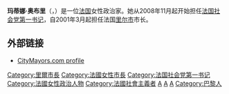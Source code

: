 {{noteTA
|1=zh-hans:奥布里;zh-tw:歐布里;zh-hant:奧布里;
}}
{{Infobox Officeholder
|image          = Martine Aubry Zoom.png
|office         = [[社会党_(法国)|法国社会党]][[第一书记|第一书记]]
|term_start     = 2008年11月26日
|term_end       = 2012年<br /><small></small>
|predecessor    = [[弗朗索瓦·奥朗德|弗朗索瓦·奥朗德]]
|successor      = [[哈勒姆·德兹尔|哈勒姆·德兹尔]]（现任）
|office2        = [[里尔|里尔市]]市长
|term_start2    =  2001年3月25日
|term_end2      =
|predecessor2   = [[皮埃尔·莫鲁瓦|皮埃尔·莫鲁瓦]]
|successor2     =
|office3        = [[社会事务部_(法国)|社会事务部]]部长
|primeminister3 = [[利昂内尔·若斯潘|利昂内尔·若斯潘]]
|term_start3    = 1997年6月2日
|term_end3      = 2000年10月18日
|predecessor3   = [[让-克劳德·戈丹|让-克劳德·戈丹]]
|successor3     = [[伊丽莎白·吉古|伊丽莎白·吉古]]
|office4        = Minister of Labour, Employment and Vocational Training
|primeminister4 = [[Édith_Cresson|Édith Cresson]]<br>[[Pierre_Bérégovoy|Pierre Bérégovoy]]
|term_start4    = 15 May 1991
|term_end4      = 28 March 1993
|predecessor4   = [[Jean-Pierre_Soisson|Jean-Pierre Soisson]]
|successor4     = [[Michel_Giraud|Michel Giraud]]
|birth_date     = {{birth date and age|1950|8|8|df=y}}
|birth_place    = [[法国|法国]][[巴黎|巴黎]]
|death_date     =
|death_place    =
|party          = [[社会党_(法国)|社会党]]
|alma_mater     = [[Pantheon-Assas_Paris_II_University|Pantheon-Assas Paris II University]]<br>[[Institut_des_Sciences_Sociales_du_Travail|Institut des Sciences Sociales du Travail]]<br>[[Institut_d'Études_Politiques_de_Paris|Paris Institute of Political Studies]]<br>[[École_nationale_d'administration|National School of Administration]]
|religion       = [[天主教|天主教]] 
}}

'''玛蒂娜·奥布里'''（{{lang-fr|'''Martine Aubry'''}}，{{bd|1950年||catIdx=Aubry}}）是一位[[法国|法国]]女性政治家。她从2008年11月起开始担任[[社会党_(法国)|法国社会党]][[第一书记|第一书记]]，自2001年3月起担任法国[[里尔|里尔市]]市长。

==外部链接==
{{commons}}
*[http://www.citymayors.com/mayors/lille-mayor.html CityMayors.com profile] {{Wayback|url=http://www.citymayors.com/mayors/lille-mayor.html |date=20111011223727 }}

{{法国社会党第一书记}}
{{Authority control}}
{{DEFAULTSORT:Aubry}}
[[Category:里爾市長|Category:里爾市長]]
[[Category:法國女性市長|Category:法國女性市長]]
[[Category:法国社会党第一书记|Category:法国社会党第一书记]]
[[Category:法國女性政治人物|Category:法國女性政治人物]]
[[Category:法國社會主義者|Category:法國社會主義者]]
[[Category:巴黎第二大學校友|A]]
[[Category:法國國家行政學院校友|A]]
[[Category:巴黎政治大學校友|A]]
[[Category:巴黎人|Category:巴黎人]]
